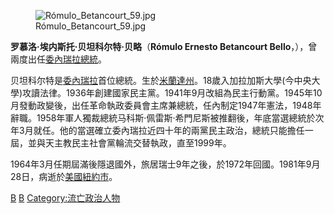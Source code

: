[[File:Rómulo_Betancourt_59.jpg|thumb]]

'''罗慕洛·埃内斯托·贝坦科尔特·贝略'''（'''Rómulo Ernesto Betancourt Bello'''，{{bd|1908年|2月22日|1981年|9月28日|catIdx=B}}），曾兩度出任[[委內瑞拉總統|委內瑞拉總統]]。

贝坦科尔特是[[委內瑞拉|委內瑞拉]]{{le|委內瑞拉民主行動黨|Democratic Action (Venezuela)|民主行動黨}}首位總統。生於[[米蘭達州|米蘭達州]]。18歲入加拉加斯大學(今中央大學)攻讀法律。1936年創建國家民主黨。1941年9月改組為民主行動黨。1945年10月發動政變後，出任革命執政委員會主席兼總統，任內制定1947年憲法，1948年辭職。1958年軍人獨裁總統马科斯·佩雷斯·希門尼斯被推翻後，年底當選總統於次年3月就任。他的當選確立委內瑞拉近四十年的兩黨民主政治，總統只能擔任一屆，並與天主教民主社會黨輪流交替執政，直至1999年。

1964年3月任期屆滿後隱退國外，旅居瑞士9年之後，於1972年回國。1981年9月28日，病逝於[[美國|美國]][[紐約市|紐約市]]。

{{Authority control}}
[[Category:委内瑞拉总统|B]]
[[Category:委內瑞拉中央大學校友|B]]
[[Category:流亡政治人物|Category:流亡政治人物]]